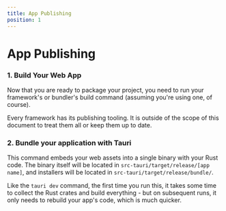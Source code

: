 ```yaml
---
title: App Publishing
position: 1
---
```



# App Publishing

### 1. Build Your Web App

Now that you are ready to package your project, you need to run your framework's or bundler's build command (assuming you're using one, of course).

<Callout kind="note">
Every framework has its publishing tooling. It is outside of the scope of this document to treat them all or keep them up to date.
</Callout>

### 2. Bundle your application with Tauri

<Command name="build" />

This command embeds your web assets into a single binary with your Rust code. The binary itself will be located in `src-tauri/target/release/[app name]`, and installers will be located in `src-tauri/target/release/bundle/`.

Like the `tauri dev` command, the first time you run this, it takes some time to collect the Rust crates and build everything - but on subsequent runs, it only needs to rebuild your app's code, which is much quicker.
